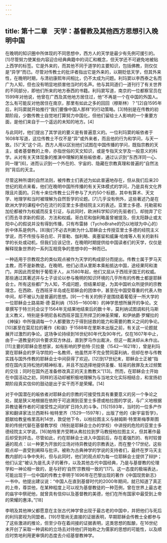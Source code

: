 ```yaml
---
---
---
```

title: 第十二章　天学：基督教及其他西方思想引入晚明中国
---



在晚明的知识圈中所体现的不同思想中，西方人的天学是最少有先例可援引的。[1]尽管努力使某些内容迎合经典典籍中的词汇和概念，但天学还不可避免地被贴上西学的标签。它是外来的，而其他不同于道学的主要知识，包括佛教，则仅仅是“异学”而已。尽管对传教士的批评者指出它是外来的，以期贬低天学，但其外来性，在晚明时期，与清初康熙年间相比，仍不太成为问题。利玛窦以李西泰之名而广为人知，但也没有明显地损害他当时的名声。他与其同道们一道刊行了有关世界的不同部分，即他们所来的地方泰西的书籍。利玛窦写道，南京的一位都察官员在1599年对他说，他曾在广西及其他地方居住过，他“不再是一个在中国的外国人。怎么有可能反对他居住在南京，那里有如此之多的回回（穆斯林）？”[2]自1595年后，利玛窦就开始推行“我们要像中国人那样”的行动策略。[3]特别是在传教的初期阶段，少数传教士自觉地打算努力中国化，但他们留给士人影响的一个重要方面，是他们来自于一个遥远的未知的地方。[4]

与此同时，他们提出了其学说的要义是有普遍意义的。一位利玛窦的皈依者于1608年写道，这位传教士不仅不是“异”或外来者，而且他的行为和学问，与天一致。[5]“天”这个词，西方人用以区别他们试图在中国传播的学问，既指宗教的天主，或者基督教的上帝，亦指世俗的天文知识，或是专指天文学及一般意义的科学。从对有关天体现象的推演中理解的某些皈依者，通过认识到“东西洋同一心、同一理”[6]，进而认识到一个外在的、宇宙的、隐藏在宗教真理和普遍的“自然法则”背后的天主。

尽管这种所谓的自然法则，被传教士们表述为如此普遍地存在，但从我们后来20世纪的观点来看，他们在晚明中国所传播的有关天体模式的学问，乃是具有文化界限且片面的。只有十来位传教士公开参与了大约50个标题，其中有算术、天文学、地理学和当时被理解为自然哲学的论题。[7]几乎没有例外，这些著述乃是在欧洲大学的课程中仍在流行的亚里士多德经院主义的表述。亚里士多德、托勒密和加伦都被作为权威而反复引证，与此同时，欧洲科学知识的先驱者们，却抛弃了它们而去寻求新的假说、方法和权威。哥白尼和伽利略虽曾被提及，但太阳静止或太阳中心的假说并没有得到传播，只有布雷赫（TychoBrahe的仍以地球为中心的）折中体系是例外。[8]我们不必去判断为什么耶稣会士传授亚里士多德的经院主义学说，而不传授与哥白尼、开普勒、伽利略、奥塞留和威廉·哈维等人有关的新科学的长处或动机，但我们应该记住，在晚明时期提供给中国读者们的天学，仅仅是解释现象世界的一系列互相竞争的思想中的一种而已。

一种适用于宗教观念的类似观点被作为天学的构成部分而提出。传教士属于罗马天主教，而不是新教徒。在晚明，他们必须从里斯本乘船抵达中国，途经果阿和澳门，并因此而受制于葡萄牙人，从1580年起，他们又屈从于西班牙国王的权威。那些通过其著述并与士子谈论以参与晚明的知识环境的几乎所有的传教士都是耶稣会士。所有这些都广为人知，不成问题，但结果却是，为其中国听众所提供的宗教理念，在西欧、在西班牙半岛或在耶稣会的团体中，甚至在中国受尊重的代表人物中间，却不被认为是普遍的思想。[9]一个有关的例子是围绕着葡萄牙一所大学的一位耶稣会士路易斯·德·莫利纳（1535—1600年）的神学思想所展开的争论。文章撰写于特兰托会议于1564年无结果地结束后的数十年，莫利纳试图调和托马斯主义教义，特别是多明尼各和西班牙国王所捍卫的神圣荣耀，和伊纳爵·罗耀拉的《神操》中所强调每一个人都要致力于得到拯救的能力和需要的教义之间的争论。[10]甚至在莫尼拉的著作《和谐》于1588年在里斯本出版之前，有关这一论题就展开过激烈的争论。这场争论持续到16世纪80年代及90年代，仅在1607年中止，由于一道教皇的训令要求双方休战，直到罗马作出裁决，但这一裁决却从未作出。[11]主要的耶稣会思想家，如有影响的罗伯特·贝拉曼（1542—1621年），曾是利玛窦在耶稣会的罗马学院的一名教师，他虽然并不完全赞同莫利纳，但却在参与传教实践与国外传教的耶稣会士中间获得了欢迎。[12]到17世纪末，耶稣会士正被“指控在国内支持松弛的精神标准，并且不加选择地提供圣餐、轻易的赦罪及太过频繁的交往；同时在国外还准备修改真正的天主教教义”[13]。然而，在耶稣会士开始在中国活动之初，同样的活动却被积极地理解为与当地文化实际相结合，和宣扬初期阶段真实信仰的鼓动是出于实干而不是荣耀。[14]

对于中国潜在的皈依者对耶稣会的宗教的可接受性具有重要意义的另一个争论之处，就是狭义地根据在依附于可追溯到亚里士多德或柏拉图的学说，与广义地根据异教徒著作者的可接受性之间的旷日持久的斗争。[15]1593年，当时的一位多产作家和翻译家法兰西斯科·帕特里齐（1529—1597年），出版了他的《新宇宙哲学》，题献给教皇格里高利14世，敦促他下令，以柏拉图主义与赫姆斯·特里斯梅季斯图斯的传统代替在基督教学校（特别是耶稣会士办的学校）中讲授的危险的亚里士多德经院主义学说。[16]帕特里齐受聘从弗拉拉到罗马教授柏拉图主义，但其著作最后却受到抨击。尽管如此，约在耶稣会士进入中国前后，存在着强烈的、有时较普遍的观点：以一种更为开放的立场对待异教徒的宗教表达，而在整个17世纪，这些观点却一直受到阐释与批评。被称为古典神学的学说的支持者们，最终在罗马天主教内部的斗争中失利，但与此同时，他们的观点却为每一位耶稣会士提供了辩护；他们认定“被认为是孔夫子的著作，以及其他古代中国经典，乃是与基督教的伦理学和一神论相一致的，是与好的‘自然’宗教相一致的”[17]。这一态度的极端表达，可能出现于一位中国的传教士李明于1696年在巴黎出现的著作《中国现势新志》一书中。他提出建议说：“中国人在直到基督时代的2000年期间，就已知道了真正的上帝，尊崇他，在某种程度上可以视为基督教徒的一种范例，曾在世界上最古老的庙宇中祭祀他，就曾具有信仰以及基督教的美德，他们在所有国家中最受到上帝的荣耀的惠泽。”[18]

李明及其他神父都愿意在主张古代神学曾出现于最古老的中国中，并把他们与死后的利玛窦视为同盟者。[19]尽管尚无直接的证据表明，早期耶稣会传教士全都参与了这些激进的推论，但至少存在着间接的证据表明，这类思想的酝酿，在16世纪末开创了采取一种调和的立场去对待他们开始称之为儒家的思想的可能性，以及顺应时势地利用更审慎的态度去介绍基督教神学。
